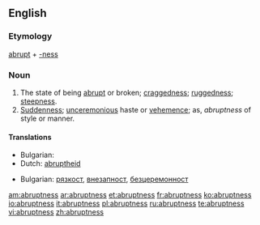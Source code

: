 ==English==

===Etymology===
[[abrupt]] + [[-ness]]

===Noun===
{{en-noun|es}}

# The state of being [[abrupt]] or broken; [[craggedness]]; [[ruggedness]]; [[steepness]].
# [[suddenness|Suddenness]]; [[unceremonious]] haste or [[vehemence]]; as, ''abruptness'' of style or manner.

====Translations====
{{trans-top|state of being abrupt}}
* Bulgarian: {{t|bg|стръмност}}
* Dutch: [[abruptheid]] {{f}}
{{trans-mid}}
{{trans-bottom}}

{{trans-top|suddenness}}
* Bulgarian: [[рязкост]], [[внезапност]], [[безцеремонност]]
{{trans-mid}}
{{trans-bottom}}

[[am:abruptness]]
[[ar:abruptness]]
[[et:abruptness]]
[[fr:abruptness]]
[[ko:abruptness]]
[[io:abruptness]]
[[it:abruptness]]
[[pl:abruptness]]
[[ru:abruptness]]
[[te:abruptness]]
[[vi:abruptness]]
[[zh:abruptness]]